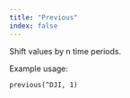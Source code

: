 ---
title: "Previous"
index: false
---

Shift values by n time periods.

Example usage:

`previous(^DJI, 1)`

